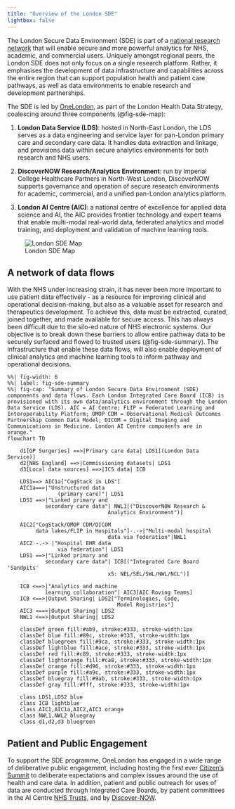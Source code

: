 ```yaml
---
title: "Overview of the London SDE" 
lightbox: false
---
```


The London Secure Data Environment (SDE) is part of a [national research network](https://www.healthdatagateway.org/about/the-nhs-research-secure-data-environment-network) that will enable secure and more powerful analytics for NHS, academic, and commercial users. Uniquely amongst regional peers, the London SDE does not only focus on a single research platform. Rather, it emphasises the development of data infrastructure and capabilities across the entire region that can support population health and patient care pathways, as well as data environments to enable research and development partnerships.

The SDE is led by [OneLondon](https://www.onelondon.online/), as part of the London Health Data Strategy, coalescing around three components (@fig-sde-map):

(1) **London Data Service (LDS)**: hosted in North-East London, the LDS serves as a data engineering and service layer for pan-London primary care and secondary care data. It handles data extraction and linkage, and provisions data within secure analytics environments for both research and NHS users.

(2) **DiscoverNOW Research/Analytics Environment**: run by Imperial College Healthcare Partners in North-West London, DiscoverNOW supports governance and operation of secure research environments for academic, commercial, and a unified pan-London analytics platform.

(3) **London AI Centre (AIC)**: a national centre of excellence for applied data science and AI, the AIC provides frontier technology and expert teams that enable multi-modal real-world data, federated analytics and model training, and deployment and validation of machine learning tools.

![London SDE Map](../media/sde_map.png){width=60%, #fig-sde-map}

## A network of data flows

With the NHS under increasing strain, it has never been more important to use patient data effectively - as a resource for improving clinical and operational decision-making, but also as a valuable asset for research and therapeutics development. To achieve this, data must be extracted, curated, joined together, and made available for secure access. This has always been difficult due to the silo-ed nature of NHS electronic systems. Our objective is to break down these barriers to allow entire pathway data to be securely surfaced and flowed to trusted users (@fig-sde-summary). The infrastructure that enable these data flows, will also enable deployment of clinical analytics and machine learning tools to inform pathway and operational decisions.

```mermaid
%%| fig-width: 6
%%| label: fig-sde-summary
%%| fig-cap: "Summary of London Secure Data Environment (SDE) components and data flows. Each London Integrated Care Board (ICB) is provisioned with its own data/analytics environment through the London Data Service (LDS). AIC = AI Centre; FLIP = Federated Learning and Interoperability Platform; OMOP CDM = Observational Medical Outcomes Partnership Common Data Model; DICOM = Digital Imaging and Communications in Medicine. London AI Centre components are in orange."
flowchart TD

    d1[GP Surgeries] ==>|Primary care data| LDS1[(London Data Service)]
    d2[NHS England] ==>|Commissioning datasets| LDS1
    d3[Local data sources] ==>|ICS data| ICB

    LDS1==> AIC1a["CogStack in LDS"]
    AIC1a==>|"Unstructured data 
                (primary care)"| LDS1
    LDS1 ==>|"Linked primary and
            secondary care data"| NWL1[("DiscoverNOW Research & 
                                Analytics Environment")]

    AIC2["CogStack/OMOP CDM/DICOM
         data lakes/FLIP in Hospitals"]-.->|"Multi-modal hospital 
                                data via federation"|NWL1
    AIC2 -.-> |"Hospital EHR data
                via federation"| LDS1
    LDS1 ==>|"Linked primary and
            secondary care data"| ICB[("Integrated Care Board 'Sandpits' 
                                x5: NEL/SEL/SWL/NWL/NCL")]

    ICB <==>|"Analytics and machine 
            learning collaboration"| AIC3[AIC Roving Teams]
    ICB <==>|Output Sharing| LDS2["Terminologies, Code, 
                                   Model Registries"]
    AIC3 <==>|Output Sharing| LDS2
    NWL1 <==>|Output Sharing| LDS2

    classDef green fill:#ab9, stroke:#333, stroke-width:1px
    classDef blue fill:#89c, stroke:#333, stroke-width:1px
    classDef bluegreen fill:#9ca, stroke:#333, stroke-width:1px
    classDef lightblue fill:#ace, stroke:#333, stroke-width:1px
    classDef red fill:#c89, stroke:#333, stroke-width:1px
    classDef lightorange fill:#ca8, stroke:#333, stroke-width:1px
    classDef orange fill:#d96, stroke:#333, stroke-width:1px
    classDef purple fill:#a9c, stroke:#333, stroke-width:1px
    classDef bluegray fill:#9ab, stroke:#333, stroke-width:1px
    classDef gray fill:#fff, stroke:#333, stroke-width:1px

    class LDS1,LDS2 blue
    class ICB lightblue
    class AIC1,AIC1a,AIC2,AIC3 orange
    class NWL1,NWL2 bluegray
    class d1,d2,d3 bluegreen
```

## Patient and Public Engagement

To support the SDE programme, OneLondon has engaged in a wide range of deliberative public engagement, including hosting the first ever [Citizen's Summit](https://www.onelondon.online/citizens-summit/) to deliberate expectations and complex issues around the use of health and care data. In addition, patient and public outreach for uses of data are conducted through Integrated Care Boards, by patient committees in the AI Centre [NHS Trusts](https://www.kch.nhs.uk/research/use-of-data-for-research/), and by [Discover-NOW](https://discover-now.co.uk/patients-and-public/). 

